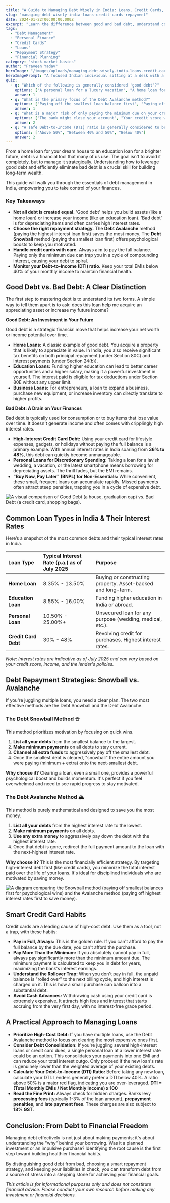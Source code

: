 ```yaml
---
title: "A Guide to Managing Debt Wisely in India: Loans, Credit Cards, and Repayment"
slug: "managing-debt-wisely-india-loans-credit-cards-repayment"
date: 2024-01-22T00:00:00.000Z
excerpt: "Learn the difference between good and bad debt, understand common loan types in India, and discover powerful strategies like the Snowball and Avalanche methods to pay off your dues and achieve financial freedom."
tags:
  - "Debt Management"
  - "Personal Finance"
  - "Credit Cards"
  - "Loans"
  - "Repayment Strategy"
  - "Financial Planning"
category: "stock-market-basics"
author: "Praveen Yadav"
heroImage: "/images/uploads/managing-debt-wisely-india-loans-credit-cards-repayment/hero-image.jpg"
heroImagePrompt: "A focused Indian individual sitting at a desk with a laptop, calculator, and documents, confidently planning their debt repayment strategy."
quiz:
  - q: "Which of the following is generally considered 'good debt'?"
    options: ["A personal loan for a luxury vacation", "A home loan for a primary residence", "High-interest credit card debt for shopping"]
    answer: 1
  - q: "What is the primary focus of the Debt Avalanche method?"
    options: ["Paying off the smallest loan balance first", "Paying off the loan with the highest interest rate first", "Paying off loans in alphabetical order"]
    answer: 1
  - q: "What is a major risk of only paying the minimum due on your credit card?"
    options: ["The bank might close your account", "Your credit score will instantly improve", "The interest compounds, causing the debt to grow rapidly"]
    answer: 2
  - q: "A safe Debt-to-Income (DTI) ratio is generally considered to be:"
    options: ["Above 50%", "Between 40% and 50%", "Below 40%"]
    answer: 2
---
```


From a home loan for your dream house to an education loan for a brighter future, debt is a financial tool that many of us use. The goal isn't to avoid it completely, but to manage it strategically. Understanding how to leverage good debt and efficiently eliminate bad debt is a crucial skill for building long-term wealth.

This guide will walk you through the essentials of debt management in India, empowering you to take control of your finances.

### Key Takeaways
*   **Not all debt is created equal.** 'Good debt' helps you build assets (like a home loan) or increase your income (like an education loan). 'Bad debt' is for depreciating items and often carries high interest rates.
*   **Choose the right repayment strategy.** The **Debt Avalanche** method (paying the highest interest loan first) saves the most money. The **Debt Snowball** method (paying the smallest loan first) offers psychological boosts to keep you motivated.
*   **Handle credit cards with care.** Always aim to pay the full balance. Paying only the minimum due can trap you in a cycle of compounding interest, causing your debt to spiral.
*   **Monitor your Debt-to-Income (DTI) ratio.** Keep your total EMIs below 40% of your monthly income to maintain financial health.

## Good Debt vs. Bad Debt: A Clear Distinction

The first step to mastering debt is to understand its two forms. A simple way to tell them apart is to ask: does this loan help me acquire an appreciating asset or increase my future income?

**Good Debt: An Investment in Your Future**

Good debt is a strategic financial move that helps increase your net worth or income potential over time.

*   **Home Loans:** A classic example of good debt. You acquire a property that is likely to appreciate in value. In India, you also receive significant tax benefits on both principal repayment (under Section 80C) and interest payments (under Section 24(b)).
*   **Education Loans:** Funding higher education can lead to better career opportunities and a higher salary, making it a powerful investment in yourself. The interest paid is eligible for tax deductions under Section 80E without any upper limit.
*   **Business Loans:** For entrepreneurs, a loan to expand a business, purchase new equipment, or increase inventory can directly translate to higher profits.

**Bad Debt: A Drain on Your Finances**

Bad debt is typically used for consumption or to buy items that lose value over time. It doesn't generate income and often comes with cripplingly high interest rates.

*   **High-Interest Credit Card Debt:** Using your credit card for lifestyle expenses, gadgets, or holidays without paying the full balance is a primary example. With annual interest rates in India soaring from **36% to 48%**, this debt can quickly become unmanageable.
*   **Personal Loans for Discretionary Spending:** Taking a loan for a lavish wedding, a vacation, or the latest smartphone means borrowing for depreciating assets. The thrill fades, but the EMI remains.
*   **"Buy Now, Pay Later" (BNPL) for Non-Essentials:** While convenient, these small, frequent loans can accumulate rapidly. Missed payments often attract steep penalties, trapping you in a cycle of expensive debt.

![A visual comparison of Good Debt (a house, graduation cap) vs. Bad Debt (a credit card, shopping bags).](/images/uploads/managing-debt-wisely-india-loans-credit-cards-repayment/good-vs-bad-debt.png)

## Common Loan Types in India & Their Interest Rates

Here’s a snapshot of the most common debts and their typical interest rates in India.

| Loan Type | Typical Interest Rate (p.a.) as of July 2025 | Purpose |
| :--- | :--- | :--- |
| **Home Loan** | 8.35% - 13.50% | Buying or constructing property. Asset-backed and long-term. |
| **Education Loan** | 8.55% - 16.00% | Funding higher education in India or abroad. |
| **Personal Loan** | 10.50% - 25.00%+ | Unsecured loan for any purpose (wedding, medical, etc.). |
| **Credit Card Debt** | 30% - 48% | Revolving credit for purchases. Highest interest rates. |

*Note: Interest rates are indicative as of July 2025 and can vary based on your credit score, income, and the lender's policies.*

## Debt Repayment Strategies: Snowball vs. Avalanche

If you're juggling multiple loans, you need a clear plan. The two most effective methods are the Debt Snowball and the Debt Avalanche.

### The Debt Snowball Method ⛄

This method prioritizes motivation by focusing on quick wins.

1.  **List all your debts** from the smallest balance to the largest.
2.  **Make minimum payments** on all debts to stay current.
3.  **Channel all extra funds** to aggressively pay off the smallest debt.
4.  Once the smallest debt is cleared, "snowball" the entire amount you were paying (minimum + extra) onto the next-smallest debt.

**Why choose it?** Clearing a loan, even a small one, provides a powerful psychological boost and builds momentum. It's perfect if you feel overwhelmed and need to see rapid progress to stay motivated.

### The Debt Avalanche Method 🏔️

This method is purely mathematical and designed to save you the most money.

1.  **List all your debts** from the highest interest rate to the lowest.
2.  **Make minimum payments** on all debts.
3.  **Use any extra money** to aggressively pay down the debt with the highest interest rate.
4.  Once that debt is gone, redirect the full payment amount to the loan with the next-highest interest rate.

**Why choose it?** This is the most financially efficient strategy. By targeting high-interest debt first (like credit cards), you minimize the total interest paid over the life of your loans. It's ideal for disciplined individuals who are motivated by saving money.

![A diagram comparing the Snowball method (paying off smallest balances first for psychological wins) and the Avalanche method (paying off highest interest rates first to save money).](/images/uploads/managing-debt-wisely-india-loans-credit-cards-repayment/snowball-vs-avalanche.png)

## Smart Credit Card Habits

Credit cards are a leading cause of high-cost debt. Use them as a tool, not a trap, with these habits:

*   **Pay in Full, Always:** This is the golden rule. If you can't afford to pay the full balance by the due date, you can't afford the purchase.
*   **Pay More Than the Minimum:** If you absolutely cannot pay in full, always pay significantly more than the minimum amount due. The minimum payment is calculated to keep you in debt for years, maximizing the bank's interest earnings.
*   **Understand the Rollover Trap:** When you don't pay in full, the unpaid balance is "rolled over" to the next billing cycle, and high interest is charged on it. This is how a small purchase can balloon into a substantial debt.
*   **Avoid Cash Advances:** Withdrawing cash using your credit card is extremely expensive. It attracts high fees and interest that starts accruing from the very first day, with no interest-free grace period.

## A Practical Approach to Managing Loans

*   **Prioritize High-Cost Debt:** If you have multiple loans, use the Debt Avalanche method to focus on clearing the most expensive ones first.
*   **Consider Debt Consolidation:** If you're juggling several high-interest loans or credit card dues, a single personal loan at a lower interest rate could be an option. This consolidates your payments into one EMI and can reduce your total interest outgo. Only proceed if the new loan's rate is genuinely lower than the weighted average of your existing debts.
*   **Calculate Your Debt-to-Income (DTI) Ratio:** Before taking any new loan, calculate your DTI. Lenders generally prefer a DTI below 40%. A ratio above 50% is a major red flag, indicating you are over-leveraged.
    **DTI = (Total Monthly EMIs / Net Monthly Income) x 100**
*   **Read the Fine Print:** Always check for hidden charges. Banks levy **processing fees** (typically 1-3% of the loan amount), **prepayment penalties**, and **late payment fees**. These charges are also subject to **18% GST**.

## Conclusion: From Debt to Financial Freedom

Managing debt effectively is not just about making payments; it's about understanding the "why" behind your borrowing. Was it a planned investment or an impulsive purchase? Identifying the root cause is the first step toward building healthier financial habits.

By distinguishing good debt from bad, choosing a smart repayment strategy, and keeping your liabilities in check, you can transform debt from a source of stress into a stepping stone for achieving your financial goals.

*This article is for informational purposes only and does not constitute financial advice. Please conduct your own research before making any investment or financial decisions.*